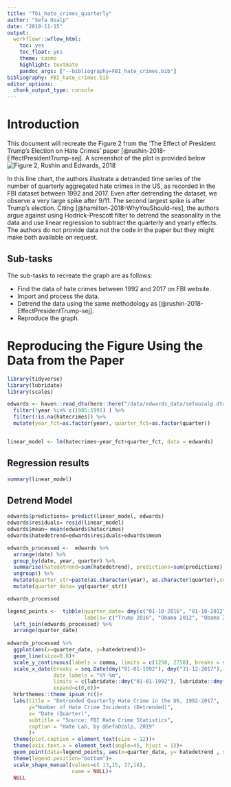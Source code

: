 ```yaml
---
title: "fbi_hate_crimes_quarterly"
author: "Sefa Ozalp"
date: "2019-11-15"
output: 
  workflowr::wflow_html:
    toc: yes
    toc_float: yes
    theme: cosmo
    highlight: textmate
    pandoc_args: ["--bibliography=FBI_hate_crimes.bib"]
bibliography: FBI_hate_crimes.bib
editor_options:
  chunk_output_type: console
---
```




# Introduction
This document will recreate the Figure 2 from the 'The Effect of President Trump's Election on Hate Crimes' paper [@rushin-2018-EffectPresidentTrump-sej]. A screenshot of the plot is provided below ![Figure 2, Rushin and Edwards, 2018](assets/rushin_static.png)

In this line chart, the authors illustrate a detranded time series of the number of quarterly aggregated hate crimes in the US, as recorded in the FBI dataset between 1992 and 2017. Even after detrending the dataset, we observe a very large spike after 9/11. The second largest spike is after Trump's election. Citing [@hamilton-2018-WhyYouShould-res], the authors argue against using Hodrick-Prescott filter to detrend the seasonality in the data and use linear regression to subtract the quarterly and yearly effects. The authors do not provide data not the code in the paper but they might make both available on request.  

## Sub-tasks

The sub-tasks to recreate the graph are as follows:

- Find the data of hate crimes between 1992 and 2017 on FBI website.
- Import and process the data. 
- Detrend the data using the same methodology as [@rushin-2018-EffectPresidentTrump-sej].
- Reproduce the graph.


# Reproducing the Figure Using the Data from the Paper
```r
library(tidyverse)
library(lubridate)
library(scales)
```

```r
edwards <- haven::read_dta(here::here("/data/edwards_data/sefaozalp.dta")) %>%  
  filter(!year %in% c(1985:1991) ) %>% 
  filter(!is.na(hatecrimes)) %>% 
  mutate(year_fct=as.factor(year), quarter_fct=as.factor(quarter))


linear_model <- lm(hatecrimes~year_fct+quarter_fct, data = edwards)
```

## Regression results
```r
summary(linear_model)
```

## Detrend Model
```r

edwards$predictions= predict(linear_model, edwards)
edwards$residuals= resid(linear_model)
edwards$mean= mean(edwards$hatecrimes)
edwards$hatedetrend=edwards$residuals+edwards$mean

edwards_processed <-  edwards %>% 
  arrange(date) %>% 
  group_by(date, year, quarter) %>% 
  summarise(hatedetrend=sum(hatedetrend), predictions=sum(predictions), residuals=sum(residuals), mean=sum(mean)) %>% 
  ungroup() %>% 
  mutate(quarter_str=paste(as.character(year), as.character(quarter),sep = "-")) %>% 
  mutate(quarter_date= yq(quarter_str))

edwards_processed
```

```r

legend_points <-  tibble(quarter_date= dmy(c("01-10-2016", "01-10-2012", "01-10-2008", "01-07-2001")),
                         labels= c("Trump 2016", "Obama 2012", "Obama 2008", "September 11")) %>%
  left_join(edwards_processed) %>% 
  arrange(quarter_date)
  
edwards_processed %>% 
  ggplot(aes(x=quarter_date, y=hatedetrend))+
  geom_line(size=0.8)+
  scale_y_continuous(labels = comma, limits = c(1250, 2750), breaks = seq(1500,3500,250), minor_breaks = NULL)+
  scale_x_date(breaks = seq.Date(dmy("01-01-1992"), dmy("31-12-2017"), by= "2 year"), 
               date_labels = "%Y-%m", 
               limits = c(lubridate::dmy("01-01-1992"), lubridate::dmy("31-12-2017")),
               expand=c(0,0))+
  hrbrthemes::theme_ipsum_rc()+
  labs(title = "Detrended Quarterly Hate Crime in the US, 1992-2017",
       y="Number of Hate Crime Incidents (Detrended)",
       x= "Date (Quarter)",
       subtitle = "Source: FBI Hate Crime Statistics",
       caption = "Hate Lab, by @SefaOzalp, 2019"
       )+
  theme(plot.caption = element_text(size = 12))+
  theme(axis.text.x = element_text(angle=45, hjust = 1))+
  geom_point(data=legend_points, aes(x=quarter_date, y= hatedetrend , shape=factor(labels)), size=4,colour="grey50" )+
  theme(legend.position="bottom")+
  scale_shape_manual(values=c( 13,15, 17,18),
                     name = NULL)+
  NULL
```

